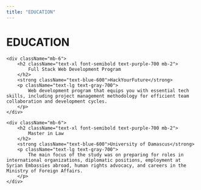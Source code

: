 ```yaml
---
title: "EDUCATION"
---
```


<div className="prose mt-6">
    <h1 className="text-3xl font-bold text-gray-900 mb-4">EDUCATION</h1>

    <div className="mb-6">
        <h2 className="text-xl font-semibold text-purple-700 mb-2">
            Full Stack Web Development Program
        </h2>
        <strong className="text-blue-600">HackYourFuture</strong>
        <p className="text-lg text-gray-700">
            Web development program that equips you with essential tech skills, including project management methodology for efficient team collaboration and development cycles.
        </p>
    </div>

    <div className="mb-6">
        <h2 className="text-xl font-semibold text-purple-700 mb-2">
            Master in Law
        </h2>
        <strong className="text-blue-600">University of Damascus</strong>
        <p className="text-lg text-gray-700">
            The main focus of the study was on preparing for roles in international organizations, diplomatic positions, employment at Syrian Embassies abroad, human rights advocacy, and careers in the Ministry of Foreign Affairs.
        </p>
    </div>
</div>
